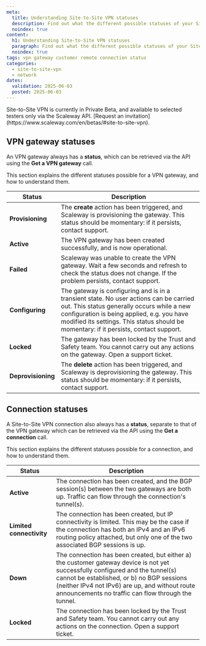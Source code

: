```yaml
---
meta:
  title: Understanding Site-to-Site VPN statuses
  description: Find out what the different possible statuses of your Site-to-Site VPN gateways and connections mean, and how to take action based on these statuses when necessary.
  noindex: true
content:
  h1: Understanding Site-to-Site VPN statuses
  paragraph: Find out what the different possible statuses of your Site-to-Site VPN gateways and connections mean, and how to take action based on these statuses when necessary.
  noindex: true
tags: vpn gateway customer remote connection status
categories: 
  - site-to-site-vpn
  - network
dates:
  validation: 2025-06-03
  posted: 2025-06-03
---
```


<Message type="note">
Site-to-Site VPN is currently in Private Beta, and available to selected testers only via the Scaleway API. [Request an invitation](https://www.scaleway.com/en/betas/#site-to-site-vpn).
</Message>

## VPN gateway statuses

An VPN gateway always has a **status**, which can be retrieved via the API using the **Get a VPN gateway** call.

This section explains the different statuses possible for a VPN gateway, and how to understand them.

| **Status**             | **Description**                         | 
|------------------------|-----------------------------------------|
| **Provisioning**       | The **create** action has been triggered, and Scaleway is provisioning the gateway. This status should be momentary: if it persists, contact support. |
| **Active**             | The VPN gateway has been created successfully, and is now operational. |
| **Failed**             | Scaleway was unable to create the VPN gateway. Wait a few seconds and refresh to check the status does not change. If the problem persists, contact support. |
| **Configuring**        | The gateway is configuring and is in a transient state. No user actions can be carried out. This status generally occurs while a new configuration is being applied, e.g. you have modified its settings. This status should be momentary: if it persists, contact support. |
| **Locked**             | The gateway has been locked by the Trust and Safety team. You cannot carry out any actions on the gateway. Open a support ticket. |
| **Deprovisioning**     |The **delete** action has been triggered, and Scaleway is deprovisioning the gateway. This status should be momentary: if it persists, contact support. |

## Connection statuses

A Site-to-Site VPN connection also always has a **status**, separate to that of the VPN gateway which can be retrieved via the API using the **Get a connection** call.

This section explains the different statuses possible for a connection, and how to understand them.

| **Status**             | **Description**                         | 
|------------------------|-----------------------------------------|
| **Active**             | The connection has been created, and the BGP session(s) between the two gateways are both up. Traffic can flow through the connection's tunnel(s). |
| **Limited connectivity**   | The connection has been created, but IP connectivity is limited. This may be the case if the connection has both an IPv4 and an IPv6 routing policy attached, but only one of the two associated BGP sessions is up.|
| **Down**       | The connection has been created, but either a) the customer gateway device is not yet successfully configured and the tunnel(s) cannot be established, or b) no BGP sessions (neither IPv4 not IPv6) are up, and without route announcements no traffic can flow through the tunnel.|
| **Locked**             | The connection has been locked by the Trust and Safety team. You cannot carry out any actions on the connection. Open a support ticket. |